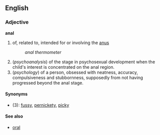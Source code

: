 ==English==
===Adjective===
'''anal'''
# of, related to, intended for or involving the [[anus]]
#: ''anal thermometer''
#(''psychoanalysis'') of the stage in psychosexual development when the child's interest is concentrated on the anal region.
#(''psychology'') of a person, obsessed with neatness, accuracy, compulsiveness and stubbornness, supposedly from not having progressed beyond the anal stage.

====Synonyms====
*(3): [[fussy]], [[pernickety]], [[picky]]

====See also====
*[[oral]]